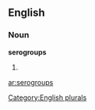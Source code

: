 ==English==

===Noun===
'''serogroups'''

# {{plural of|[[serogroup]]}}

[[Category:English plurals]]

[[ar:serogroups]]